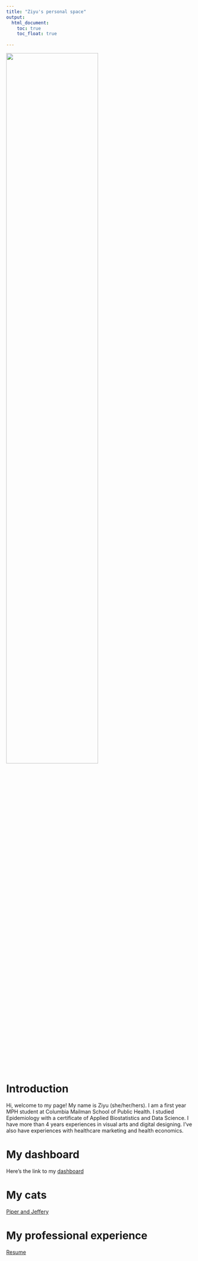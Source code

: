 ```yaml
---
title: "Ziyu's personal space"
output: 
  html_document:
    toc: true
    toc_float: true
  
---
```


<img src="image1.jpg" style="width:70%">

# Introduction

Hi, welcome to my page! My name is Ziyu (she/her/hers). I am a first year MPH student at Columbia Mailman School of Public Health. I studied Epidemiology with a certificate of Applied Biostatistics and Data Science. I have more than 4 years experiences in visual arts and digital designing. I’ve also have experiences with healthcare marketing and health economics. 


# My dashboard
Here's the link to my 
[dashboard](Dashboard.html)


# My cats

[Piper and Jeffery](My_life.html)

# My professional experience

[Resume](https://ziyu0303.github.io)

